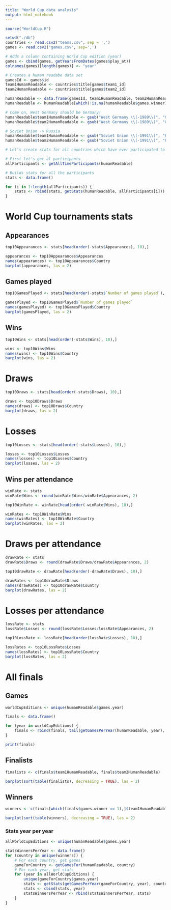 ```yaml
---
title: "World Cup data analysis"
output: html_notebook
---
```


```r
source("WorldCup.R")
```

```r
setwd("./db")
countries <- read.csv2("teams.csv", sep = ',')
games <- read.csv2("games.csv", sep=',')

# Adds a column containing World Cup edition (year)
games <- cbind(games, getYearsFromDates(games$play_at))
colnames(games)[length(games)] <- "year"

# Creates a human readabe data set
gamesId <- games$id
team1HumanReadable <- countries$title[games$team1_id]
team2HumanReadable <- countries$title[games$team2_id]

humanReadable <- data.frame(gamesId, team1HumanReadable, team2HumanReadable, games$score1, games$score2, games$score1et, games$score2et, games$score1p, games$score2p, games$winner, games$play_at, games$year)
humanReadable <- humanReadable[which(!is.na(humanReadable$games.winner)),]

# Come on, West Germany should be Germany!
humanReadable$team1HumanReadable <- gsub("West Germany \\(-1989\\)", "Germany", humanReadable$team1HumanReadable)
humanReadable$team2HumanReadable <- gsub("West Germany \\(-1989\\)", "Germany", humanReadable$team2HumanReadable)

# Soviet Union -> Russia
humanReadable$team1HumanReadable <- gsub("Soviet Union \\(-1991\\)", "Russia", humanReadable$team1HumanReadable)
humanReadable$team2HumanReadable <- gsub("Soviet Union \\(-1991\\)", "Russia", humanReadable$team2HumanReadable)

# Let's create stats for all countries which have ever participated to the World Cup

# First let's get al participants
allParticipants <- getAllTimeParticipants(humanReadable)

# Builds stats for all the participants
stats <- data.frame()

for (i in 1:length(allParticipants)) {
    stats <- rbind(stats, getStats(humanReadable, allParticipants[i]))
}

```


# World Cup tournaments stats

## Appearances

```r

top10Appearances <- stats[head(order(-stats$Appearances), 10),]

appearances <- top10Appearances$Appearances
names(appearances) <- top10Appearances$Country
barplot(appearances, las = 2)

```

## Games played

```r

top10GamesPlayed <- stats[head(order(-stats$`Number of games played`), 10),]

gamesPlayed <- top10GamesPlayed$`Number of games played`
names(gamesPlayed) <- top10GamesPlayed$Country
barplot(gamesPlayed, las = 2)

```

## Wins

```r

top10Wins <- stats[head(order(-stats$Wins), 10),]

wins <- top10Wins$Wins
names(wins) <- top10Wins$Country
barplot(wins, las = 2)

```

# Draws

```r

top10Draws <- stats[head(order(-stats$Draws), 10),]

draws <- top10Draws$Draws
names(draws) <- top10Draws$Country
barplot(draws, las = 2)

```

# Losses

```r

top10Losses <- stats[head(order(-stats$Losses), 10),]

losses <- top10Losses$Losses
names(losses) <- top10Losses$Country
barplot(losses, las = 2)

```
## Wins per attendance

```r

winRate <- stats
winRate$Wins <- round(winRate$Wins/winRate$Appearances, 2)

top10WinRate <- winRate[head(order(-winRate$Wins), 10),]

winRates <- top10WinRate$Wins
names(winRates) <- top10WinRate$Country
barplot(winRates, las = 2)

```

# Draws per attendance

```r

drawRate <- stats
drawRate$Draws <- round(drawRate$Draws/drawRate$Appearances, 2)

top10drawRate <- drawRate[head(order(-drawRate$Draws), 10),]

drawRates <- top10drawRate$Draws
names(drawRates) <- top10drawRate$Country
barplot(drawRates, las = 2)

```

# Losses per attendance

```r

lossRate <- stats
lossRate$Losses <- round(lossRate$Losses/lossRate$Appearances, 2)

top10LossRate <- lossRate[head(order(lossRate$Losses), 10),]

lossRates <- top10LossRate$Losses
names(lossRates) <- top10LossRate$Country
barplot(lossRates, las = 2)

```

# All finals

## Games
```r
worldCupEditions <- unique(humanReadable$games.year)

finals <- data.frame()

for (year in worldCupEditions) {
    finals <- rbind(finals, tail(getGamesPerYear(humanReadable, year), 1))
}

print(finals)
```

## Finalists

```r

finalists <- c(finals$team1HumanReadable, finals$team2HumanReadable)

barplot(sort(table(finalists), decreasing = TRUE), las = 2)

```

## Winners

```r
winners <- c(finals[which(finals$games.winner == 1),]$team1HumanReadable, finals[which(finals$games.winner == 2),]$team2HumanReadable)

barplot(sort(table(winners), decreasing = TRUE), las = 2)
```

### Stats year per year

```r
allWorldCupEditions <- unique(humanReadable$games.year)

statsWinnersPerYear <- data.frame()
for (country in unique(winners)) {
    # For each country, get games
    gameForCountry <- getGamesFor(humanReadable, country)
    # For each year, get stats
    for (year in allWorldCupEditions) {
        unique(gameForCountry$games.year)
        stats <- getStats(getGamesPerYear(gameForCountry, year), country)
        stats <- cbind(stats, year)
        statsWinnersPerYear <- rbind(statsWinnersPerYear, stats)
    }
}

```

